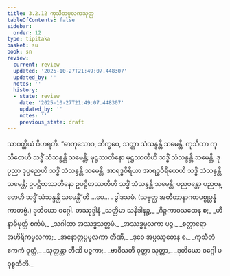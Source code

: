 ```yaml
---
title: 3.2.12 ကုသီတမူလကသုတ္တ
tableOfContents: false
sidebar:
  order: 12
type: tipitaka
basket: su
book: sn
review:
  current: review
  updated: '2025-10-27T21:49:07.448307'
  updated_by: ''
  notes: ''
  history:
  - state: review
    date: '2025-10-27T21:49:07.448307'
    updated_by: ''
    notes: ''
    previous_state: draft
---
```



<ReviewStatus review={frontmatter.review} showDetails={true} />

<HypothesisAnnotation frontmatter={frontmatter} />

<DynamicBreadcrumb />

<Division number="106" book="sn" e="ch" v="18" p="296">

<Paragraph number="754" book="sn">
သာဝတ္ထိယံ ဝိဟရတိ. “ဓာတုသောဝ, ဘိက္ခဝေ, သတ္တာ သံသန္ဒန္တိ သမေန္တိ. ကုသီတာ ကုသီတေဟိ သဒ္ဓိံ သံသန္ဒန္တိ သမေန္တိ; မုဋ္ဌဿတိနော မုဋ္ဌဿတီဟိ သဒ္ဓိံ သံသန္ဒန္တိ သမေန္တိ; ဒုပ္ပညာ ဒုပ္ပညေဟိ သဒ္ဓိံ သံသန္ဒန္တိ သမေန္တိ; အာရဒ္ဓဝီရိယာ အာရဒ္ဓဝီရိယေဟိ သဒ္ဓိံ သံသန္ဒန္တိ သမေန္တိ; ဥပဋ္ဌိတဿတိနော ဥပဋ္ဌိတဿတီဟိ သဒ္ဓိံ သံသန္ဒန္တိ သမေန္တိ; ပညဝန္တော ပညဝန္တေဟိ သဒ္ဓိံ သံသန္ဒန္တိ သမေန္တီ”တိ …ပေ… .

</Paragraph>
</Division>

<Paragraph number="755" type="center" book="sn">
ဒွါဒသမံ.



</Paragraph>

<Paragraph number="756" type="center" book="sn">
(သဗ္ဗတ္ထ အတီတာနာဂတပစ္စုပ္ပန္နံ ကာတဗ္ဗံ.)



</Paragraph>

<Paragraph number="757" type="center" book="sn">
ဒုတိယော ဝဂ္ဂေါ.



</Paragraph>

<Paragraph number="758" type="center" book="sn">
တဿုဒ္ဒါနံ


</Paragraph>

<Paragraph number="759" type="verses" book="sn">
_သတ္တိမာ သနိဒါနဉ္စ,_  
_ဂိဉ္ဇကာဝသထေန စ;_  
_ဟီနာဓိမုတ္တိ စင်္ကမံ,_  
_သဂါထာ အဿဒ္ဓသတ္တမံ._  

</Paragraph>

<Paragraph number="760" type="verses" book="sn">
_အဿဒ္ဓမူလကာ ပဉ္စ,_  
_စတ္တာရော အဟိရိကမူလကာ;_  
_အနောတ္တပ္ပမူလကာ တီဏိ,_  
_ဒုဝေ အပ္ပဿုတေန စ._  

</Paragraph>

<Paragraph number="761" type="verses" book="sn">
_ကုသီတံ ဧကကံ ဝုတ္တံ,_  
_သုတ္တန္တာ တီဏိ ပဉ္စကာ;_  
_ဗာဝီသတိ ဝုတ္တာ သုတ္တာ,_  
_ဒုတိယော ဝဂ္ဂေါ ပဝုစ္စတီတိ._
</Paragraph>
